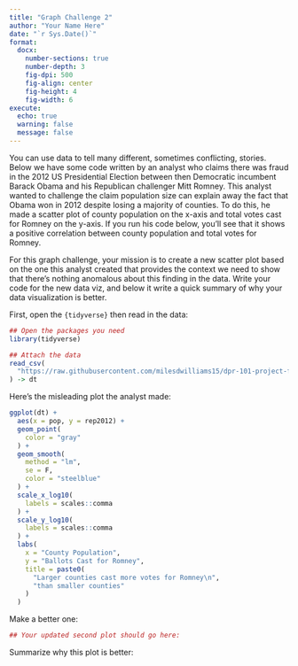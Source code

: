 ```yaml
---
title: "Graph Challenge 2"
author: "Your Name Here"
date: "`r Sys.Date()`"
format: 
  docx:
    number-sections: true
    number-depth: 3
    fig-dpi: 500
    fig-align: center
    fig-height: 4
    fig-width: 6
execute: 
  echo: true
  warning: false
  message: false
---
```


You can use data to tell many different, sometimes conflicting, stories. Below we have some code written by an analyst who claims there was fraud in the 2012 US Presidential Election between then Democratic incumbent Barack Obama and his Republican challenger Mitt Romney. This analyst wanted to challenge the claim population size can explain away the fact that Obama won in 2012 despite losing a majority of counties. To do this, he made a scatter plot of county population on the x-axis and total votes cast for Romney on the y-axis. If you run his code below, you'll see that it shows a positive correlation between county population and total votes for Romney.

For this graph challenge, your mission is to create a new scatter plot based on the one this analyst created that provides the context we need to show that there's nothing anomalous about this finding in the data. Write your code for the new data viz, and below it write a quick summary of why your data visualization is better.

First, open the `{tidyverse}` then read in the data:

```r
## Open the packages you need
library(tidyverse)

## Attach the data 
read_csv(
  "https://raw.githubusercontent.com/milesdwilliams15/dpr-101-project-files/refs/heads/main/_data/election.csv"
) -> dt

```

Here's the misleading plot the analyst made:

```r
ggplot(dt) +
  aes(x = pop, y = rep2012) +
  geom_point(
    color = "gray"
  ) +
  geom_smooth(
    method = "lm",
    se = F,
    color = "steelblue"
  ) +
  scale_x_log10(
    labels = scales::comma
  ) +
  scale_y_log10(
    labels = scales::comma
  ) +
  labs(
    x = "County Population",
    y = "Ballots Cast for Romney",
    title = paste0(
      "Larger counties cast more votes for Romney\n",
      "than smaller counties"
    )
  )
```

Make a better one:

```r
## Your updated second plot should go here:

```

Summarize why this plot is better:

